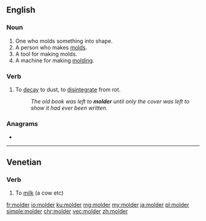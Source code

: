 {{also|mölder}}
==English==

===Noun===
{{en-noun}}

# One who molds something into shape.
# A person who makes [[mold]]s.
# A tool for making molds.
# A machine for making [[molding]].

===Verb===
{{en-verb}}

# To [[decay]] to dust, to [[disintegrate]] from rot.
#: ''The old book was left to '''molder''' until only the cover was left to show it had ever been written.''

===Anagrams===
* {{l|en|remold}}

----

==Venetian==

===Verb===
{{head|vec|verb}}

# To [[milk]] (a cow etc)

[[fr:molder]]
[[io:molder]]
[[ku:molder]]
[[mg:molder]]
[[my:molder]]
[[ja:molder]]
[[pl:molder]]
[[simple:molder]]
[[chr:molder]]
[[vec:molder]]
[[zh:molder]]